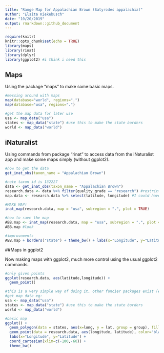 ```yaml
---
title: "Range Map for Appalachian Brown (Satyrodes appalachia)"
author: "Elsita Kiekebusch"
date: "10/20/2019"
output: rmarkdown::github_document
---
```


```r
require(knitr)
knitr::opts_chunk$set(echo = TRUE)
library(maps)
library(rinat)
library(dplyr)
library(ggplot2) #i think i need this
```

## Maps

Using the package "maps" to make some basic maps.

```r
#messing around with maps
map(database="world", regions=".")
map(database="usa", regions=".")

#get the map data for later use
usa <- map_data("usa")
states <- map_data("state") #use this to make the state borders
world <- map_data("world")
```

## iNaturalist

Using commands from package "rinat" to access data from the iNaturalist app and make some maps simply (without ggplot2).

```r
#how to get the data
get_inat_obs(taxon_name = "Appalachian Brown")

#note taxon id is 132227
data <- get_inat_obs(taxon_name = "Appalachian Brown")
research.data <- data %>% filter(quality_grade == "research") #restricts to good quality observations
map.data <- research.data %>% select(latitude, longitude) #I could have piped those together... 

#MAKE MAP!
inat_map(research.data, map = "usa", subregion = ".", plot = TRUE)

#how to save the map
ABB.map <- inat_map(research.data, map = "usa", subregion = ".", plot = FALSE)
ABB.map #look

#improvements
ABB.map + borders("state") + theme_bw() + labs(x="Longitude", y="Latitude")

```

##Maps in ggplot2

Now making maps with ggplot2, much more control using the usual ggplot2 commands. 

```r
#only gives points
ggplot(research.data, aes(latitude,longitude)) +
  geom_point()

#this is a very simple way of doing it, other fancier packages exist (eg "sf")
#get map data eg:
usa <- map_data("usa")
states <- map_data("state") #use this to make the state borders
world <- map_data("world")

#basic map
ggplot() +
  geom_polygon(data = states, aes(x=long, y = lat, group = group), fill = NA, color = "black") + 
  geom_point(data = research.data, aes(longitude, latitude), color="black") +
  labs(x="Longitude", y="Latitude") +
  coord_cartesian(xlim=c(-100,-60)) +
  theme_bw()
```

